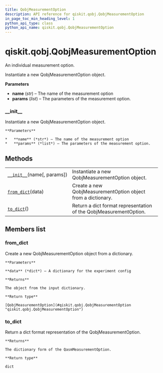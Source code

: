 ```yaml
---
title: QobjMeasurementOption
description: API reference for qiskit.qobj.QobjMeasurementOption
in_page_toc_min_heading_level: 1
python_api_type: class
python_api_name: qiskit.qobj.QobjMeasurementOption
---
```


# qiskit.qobj.QobjMeasurementOption

<Class id="qiskit.qobj.QobjMeasurementOption" isDedicatedPage={true} github="https://github.com/qiskit/qiskit/tree/stable/0.18/qiskit/qobj/pulse_qobj.py" signature="QobjMeasurementOption(name, params=None)" modifiers="class">
  An individual measurement option.

  Instantiate a new QobjMeasurementOption object.

  **Parameters**

  *   **name** (*str*) – The name of the measurement option
  *   **params** (*list*) – The parameters of the measurement option.

  ### \_\_init\_\_

  <Function id="qiskit.qobj.QobjMeasurementOption.__init__" signature="__init__(name, params=None)">
    Instantiate a new QobjMeasurementOption object.

    **Parameters**

    *   **name** (*str*) – The name of the measurement option
    *   **params** (*list*) – The parameters of the measurement option.
  </Function>

  ## Methods

  |                                                                                                                         |                                                                   |
  | ----------------------------------------------------------------------------------------------------------------------- | ----------------------------------------------------------------- |
  | [`__init__`](#qiskit.qobj.QobjMeasurementOption.__init__ "qiskit.qobj.QobjMeasurementOption.__init__")(name\[, params]) | Instantiate a new QobjMeasurementOption object.                   |
  | [`from_dict`](#qiskit.qobj.QobjMeasurementOption.from_dict "qiskit.qobj.QobjMeasurementOption.from_dict")(data)         | Create a new QobjMeasurementOption object from a dictionary.      |
  | [`to_dict`](#qiskit.qobj.QobjMeasurementOption.to_dict "qiskit.qobj.QobjMeasurementOption.to_dict")()                   | Return a dict format representation of the QobjMeasurementOption. |

  ## Members list

  ### from\_dict

  <Function id="qiskit.qobj.QobjMeasurementOption.from_dict" signature="from_dict(data)" modifiers="classmethod">
    Create a new QobjMeasurementOption object from a dictionary.

    **Parameters**

    **data** (*dict*) – A dictionary for the experiment config

    **Returns**

    The object from the input dictionary.

    **Return type**

    [QobjMeasurementOption](#qiskit.qobj.QobjMeasurementOption "qiskit.qobj.QobjMeasurementOption")
  </Function>

  ### to\_dict

  <Function id="qiskit.qobj.QobjMeasurementOption.to_dict" signature="to_dict()">
    Return a dict format representation of the QobjMeasurementOption.

    **Returns**

    The dictionary form of the QasmMeasurementOption.

    **Return type**

    dict
  </Function>
</Class>


